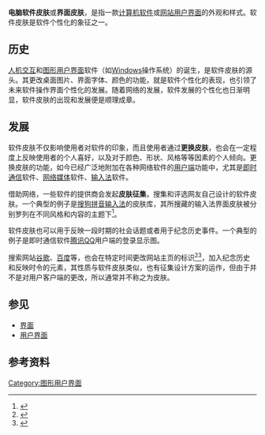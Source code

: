 {{redirect2|面板|平板顯示器的顯示元件|显示器}}
{{NoteTA
|G1=IT
}}

'''电脑软件皮肤'''或'''界面皮肤'''，是指一款[[计算机软件|计算机软件]]或[[网站|网站]][[用户界面|用户界面]]的外观和样式。软件皮肤是软件个性化的象征之一。

== 历史 ==
[[人机交互|人机交互]]和[[图形用户界面|图形用户界面]]软件（如[[Windows|Windows]]操作系统）的诞生，是软件皮肤的源头。其更改桌面图片、界面字体、颜色的功能，就是软件个性化的表现，也引领了未来软件操作界面个性化的发展。随着网络的发展，软件发展的个性化也日渐明显，软件皮肤的出现和发展便是顺理成章。

== 发展 ==
软件皮肤不仅影响使用者对软件的印象，而且使用者通过'''更换皮肤'''，也会在一定程度上反映使用者的个人喜好，以及对于颜色、形状、风格等等因素的个人倾向。更换皮肤的功能，如今已经广泛地附加在各种网络软件的[[用户端|用户端]]功能中，尤其是[[即时通信|即时通信]]软件、[[网络媒体|网络媒体]]软件、[[输入法|输入法]]软件。

借助网络，一些软件的提供商会发起'''皮肤征集'''，搜集和评选网友自己设计的软件皮肤。一个典型的例子是[[搜狗拼音输入法|搜狗拼音输入法]]的皮肤库，其所搜藏的输入法界面皮肤被分别罗列在不同风格和内容的主题下<ref>{{Cite web |url=http://pinyin.sogou.com/skins/ |title=搜狗拼音输入法皮肤下载网页 |access-date=2009-08-09 |archive-date=2021-02-26 |archive-url=https://web.archive.org/web/20210226101122/https://pinyin.sogou.com/skins/ |dead-url=no }}</ref>。

软件皮肤也可以用于反映一段时期的社会话题或者用于纪念历史事件。一个典型的例子是即时通信软件[[腾讯QQ|腾讯QQ]]用户端的登录显示图。

搜索网站[[谷歌|谷歌]]、[[百度|百度]]等，也会在特定时间更改网站主页的标识<ref>{{Cite web |url=http://www.google.com/doodles/finder/2013/All%20doodles |title=谷歌官方徽标，“Google Doodle” |accessdate=2013-04-25 |archive-date=2014-04-17 |archive-url=https://web.archive.org/web/20140417015602/http://www.google.com/doodles/finder/2013/All%20doodles |dead-url=no }}</ref><ref>{{Cite web |url=http://home.baidu.com/about/logo/index.html |title=百度logo |access-date=2009-08-10 |archive-date=2016-03-04 |archive-url=https://web.archive.org/web/20160304142653/http://home.baidu.com/about/logo/index.html |dead-url=no }}</ref>，加入纪念历史和反映时令的元素，其性质与软件皮肤类似，也有征集设计方案的运作，但由于并不是对用户客户端的更改，所以通常并不称之为皮肤。

== 参见 ==
*[[界面|界面]]
*[[用户界面|用户界面]]

== 参考资料 ==
{{reflist}}


[[Category:图形用户界面|Category:图形用户界面]]